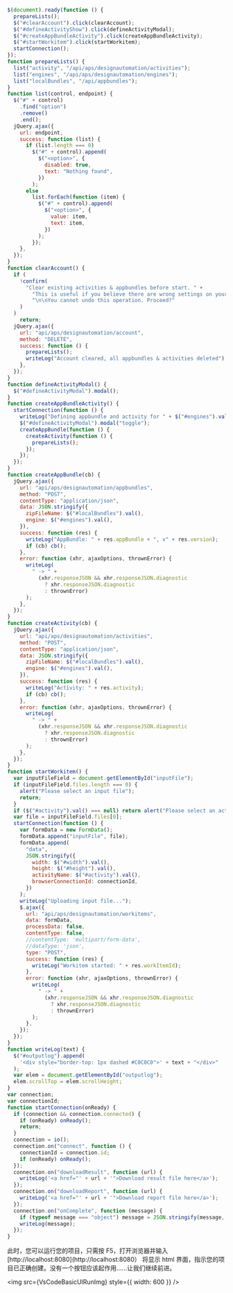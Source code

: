 
```js title=wwwroot/js/ApsDesignAutomation.js
$(document).ready(function () {
  prepareLists();
  $("#clearAccount").click(clearAccount);
  $("#defineActivityShow").click(defineActivityModal);
  $("#createAppBundleActivity").click(createAppBundleActivity);
  $("#startWorkitem").click(startWorkitem);
  startConnection();
});
function prepareLists() {
  list("activity", "/api/aps/designautomation/activities");
  list("engines", "/api/aps/designautomation/engines");
  list("localBundles", "/api/appbundles");
}
function list(control, endpoint) {
  $("#" + control)
    .find("option")
    .remove()
    .end();
  jQuery.ajax({
    url: endpoint,
    success: function (list) {
      if (list.length === 0)
        $("#" + control).append(
          $("<option>", {
            disabled: true,
            text: "Nothing found",
          })
        );
      else
        list.forEach(function (item) {
          $("#" + control).append(
            $("<option>", {
              value: item,
              text: item,
            })
          );
        });
    },
  });
}
function clearAccount() {
  if (
    !confirm(
      "Clear existing activities & appbundles before start. " +
        "This is useful if you believe there are wrong settings on your account." +
        "\n\nYou cannot undo this operation. Proceed?"
    )
  )
    return;
  jQuery.ajax({
    url: "api/aps/designautomation/account",
    method: "DELETE",
    success: function () {
      prepareLists();
      writeLog("Account cleared, all appbundles & activities deleted");
    },
  });
}
function defineActivityModal() {
  $("#defineActivityModal").modal();
}
function createAppBundleActivity() {
  startConnection(function () {
    writeLog("Defining appbundle and activity for " + $("#engines").val());
    $("#defineActivityModal").modal("toggle");
    createAppBundle(function () {
      createActivity(function () {
        prepareLists();
      });
    });
  });
}
function createAppBundle(cb) {
  jQuery.ajax({
    url: "api/aps/designautomation/appbundles",
    method: "POST",
    contentType: "application/json",
    data: JSON.stringify({
      zipFileName: $("#localBundles").val(),
      engine: $("#engines").val(),
    }),
    success: function (res) {
      writeLog("AppBundle: " + res.appBundle + ", v" + res.version);
      if (cb) cb();
    },
    error: function (xhr, ajaxOptions, thrownError) {
      writeLog(
        " -> " +
          (xhr.responseJSON && xhr.responseJSON.diagnostic
            ? xhr.responseJSON.diagnostic
            : thrownError)
      );
    },
  });
}
function createActivity(cb) {
  jQuery.ajax({
    url: "api/aps/designautomation/activities",
    method: "POST",
    contentType: "application/json",
    data: JSON.stringify({
      zipFileName: $("#localBundles").val(),
      engine: $("#engines").val(),
    }),
    success: function (res) {
      writeLog("Activity: " + res.activity);
      if (cb) cb();
    },
    error: function (xhr, ajaxOptions, thrownError) {
      writeLog(
        " -> " +
          (xhr.responseJSON && xhr.responseJSON.diagnostic
            ? xhr.responseJSON.diagnostic
            : thrownError)
      );
    },
  });
}
function startWorkitem() {
  var inputFileField = document.getElementById("inputFile");
  if (inputFileField.files.length === 0) {
    alert("Please select an input file");
    return;
  }
  if ($("#activity").val() === null) return alert("Please select an activity");
  var file = inputFileField.files[0];
  startConnection(function () {
    var formData = new FormData();
    formData.append("inputFile", file);
    formData.append(
      "data",
      JSON.stringify({
        width: $("#width").val(),
        height: $("#height").val(),
        activityName: $("#activity").val(),
        browserConnectionId: connectionId,
      })
    );
    writeLog("Uploading input file...");
    $.ajax({
      url: "api/aps/designautomation/workitems",
      data: formData,
      processData: false,
      contentType: false,
      //contentType: 'multipart/form-data',
      //dataType: 'json',
      type: "POST",
      success: function (res) {
        writeLog("Workitem started: " + res.workItemId);
      },
      error: function (xhr, ajaxOptions, thrownError) {
        writeLog(
          " -> " +
            (xhr.responseJSON && xhr.responseJSON.diagnostic
              ? xhr.responseJSON.diagnostic
              : thrownError)
        );
      },
    });
  });
}
function writeLog(text) {
  $("#outputlog").append(
    '<div style="border-top: 1px dashed #C0C0C0">' + text + "</div>"
  );
  var elem = document.getElementById("outputlog");
  elem.scrollTop = elem.scrollHeight;
}
var connection;
var connectionId;
function startConnection(onReady) {
  if (connection && connection.connected) {
    if (onReady) onReady();
    return;
  }
  connection = io();
  connection.on("connect", function () {
    connectionId = connection.id;
    if (onReady) onReady();
  });
  connection.on("downloadResult", function (url) {
    writeLog('<a href="' + url + '">Download result file here</a>');
  });
  connection.on("downloadReport", function (url) {
    writeLog('<a href="' + url + '">Download report file here</a>');
  });
  connection.on("onComplete", function (message) {
    if (typeof message === "object") message = JSON.stringify(message, null, 2);
    writeLog(message);
  });
}
```

此时，您可以运行您的项目，只需按 F5，打开浏览器并输入 [http://localhost:8080](http://localhost:8080）
将显示 html 界面，指示您的项目已正确创建。没有一个按钮应该起作用......让我们继续前进。

<img src={VsCodeBasicUIRunImg} style={{ width: 600 }} />
